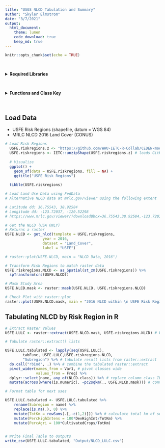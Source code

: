 ```yaml
---
title: "USGS NLCD Tabulation and Summary"
author: "Skyler Elmstrom"
date: "3/7/2021"
output:
  html_document:
    theme: lumen
    code_download: true
    keep_md: true
---
```


```r
knitr::opts_chunk$set(echo = TRUE)
```

<br>

<details>
  <summary><b>Required Libraries</b></summary>
```r
#devtools::install_github("WWU-IETC-R-Collab/IETC")
library(IETC)

#devtools::install_github("ropensci/FedData") # Use Fed Data Version 3.0.0 or higher. CRAN has 2.5.7
library(FedData)

library(rgdal) # R geoprocessing tools
library(raster) # Raster data manipulation
library(sf) # vector data manipulation
library(tidyverse)
```
</details>
<br>

<details>
  <summary><b>Functions and Class Key</b></summary>
```r
# Function to Tabulate raster::extract() Output by Polygon
# http://zevross.com/blog/2015/03/30/map-and-analyze-raster-data-in-r/
tabFunc <- function(indx, extracted, region, regname) {
  dat<-as.data.frame(table(extracted[[indx]]))
  dat$name<-region[[regname]][[indx]]
  return(dat)
}

# Function for converting pixel count to square kilometers
pc2sqkm <- function(x, in_raster) {
  apc <- prod(raster::res(in_raster))
  x * apc / 1e+6
}

# Create NLCD Class Key
# Based on: https://www.mrlc.gov/data/legends/national-land-cover-database-2016-nlcd2016-legend
NLCD.class <- c('OpenWater' = '11',
                'PerennialIceSnow' = '12',
                'DevOpenSpace' = '21',
                'DevLowInt' = '22',
                'DevMedInt' = '23',
                'DevHighInt' = '24',
                'BarrenLand' = '31',
                'DeciduousForest' = '41',
                'EvergreenForest' = '42',
                'DwarfShrub' = '51',
                'ShrubScrub' = '52',
                'GrassHerb' = '71',
                'SedgeHerb' = '72',
                'Lichens' = '73',
                'Moss' = '74',
                'PastureHay' = '81',
                'CultivatedCrops' = '82',
                'WoodyWetlands' = '90',
                'EmergentHerbWetlands' = '95'
                )

```

</details>

<br>

## Load Data

- USFE Risk Regions (shapefile, datum = WGS 84)
- MRLC NLCD 2016 Land Cover (CONUS)


```r
# Load Risk Regions
  USFE.riskregions.z <- "https://github.com/WWU-IETC-R-Collab/CEDEN-mod/raw/main/Data/USFE_RiskRegions_9292020.zip"
  USFE.riskregions <- IETC::unzipShape(USFE.riskregions.z) # loads GitHub zipped shapefile as an sf object
  
  # Visualize
  ggplot() +
    geom_sf(data = USFE.riskregions, fill = NA) +
    ggtitle("USFE Risk Regions")
  
  tibble(USFE.riskregions)

# Load Land Use Data using FedData
# Alternative NLCD data at mrlc.gov/viewer using the following extent

# Latitude dd: 36.75543, 38.92584
# Longitude dd: -123.72037, -120.52298
# https://www.mrlc.gov/viewer/?downloadBbox=36.75543,38.92584,-123.72037,-120.52298

# Get the NLCD (USA ONLY)
# Returns a raster
USFE.NLCD <- get_nlcd(template = USFE.riskregions,
                 year = 2016,
                 dataset = "Land_Cover",
                 label = "USFE")

# raster::plot(USFE.NLCD, main = "NLCD Data, 2016")

# Transform Risk Regions to match raster data
USFE.riskregions.NLCD <- as_Spatial(st_zm(USFE.riskregions)) %>%
  spTransform(crs(USFE.NLCD))

# Mask Study Area
USFE.NLCD.mask <- raster::mask(USFE.NLCD, USFE.riskregions.NLCD)

# Check Plot with raster::plot
raster::plot(USFE.NLCD.mask, main = "2016 NLCD within \n USFE Risk Regions")
```

## Tabulating NLCD by Risk Region in R

```r
# Extract Raster Values
USFE.LULC <- raster::extract(USFE.NLCD.mask, USFE.riskregions.NLCD) # be patient, this takes a while

# Tabulate raster::extract() lists

USFE.LULC.tabulated <- lapply(seq(USFE.LULC),
        tabFunc, USFE.LULC,USFE.riskregions.NLCD,
        "Subregion") %>% # tabulate result lists from raster::extract
  do.call("rbind", .) %>% # combine the tabulated raster::extract
  pivot_wider(names_from = Var1, # pivot classes wide
              values_from = Freq) %>%
  dplyr::select(name, any_of(NLCD.class)) %>% # replace column class ID # with class name
  mutate(across(where(is.numeric), ~pc2sqkm(., USFE.NLCD.mask))) # convert pixel counts to sq km
```


```r
# Format table for next uses

USFE.LULC.tabulated <- USFE.LULC.tabulated %>%
    rename(Subregion = name) %>%
    replace(is.na(.), 0) %>%
    mutate(TotKm = rowSums(.[,-c(1,2)])) %>% # calculate total km of subregion land use classes
    mutate(PercHighIntens = 100*DevHighInt/TotKm) %>%
    mutate(PercAgri = 100*CultivatedCrops/TotKm)
  

# Write Final Table to Outputs
write_csv(USFE.LULC.tabulated, "Output/NLCD_LULC.csv")
```


